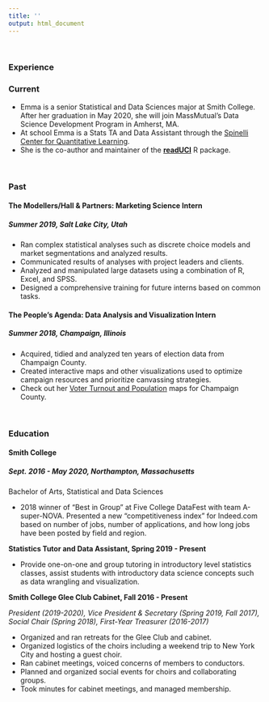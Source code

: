 ```yaml
---
title: ''
output: html_document
---
```

<br>

### Experience 

### Current

- Emma is a senior Statistical and Data Sciences major at Smith College. After her graduation in May 2020, she will join MassMutual's Data Science Development Program in Amherst, MA. 
- At school Emma is a Stats TA and Data Assistant through the [Spinelli Center for Quantitative Learning](https://www.smith.edu/qlc/index.html).
- She is the co-author and maintainer of the [**readUCI**](https://github.com/emmal73/readUCI) R package.

<br>

### Past

#### The Modellers/Hall & Partners: Marketing Science Intern
##### Summer 2019, Salt Lake City, Utah
- Ran complex statistical analyses such as discrete choice models and market segmentations and analyzed results.
- Communicated results of analyses with project leaders and clients.
- Analyzed and manipulated large datasets using a combination of R, Excel, and SPSS.
- Designed a comprehensive training for future interns based on common tasks. 
 

#### The People's Agenda: Data Analysis and Visualization Intern
##### Summer 2018, Champaign, Illinois
- Acquired, tidied and analyzed ten years of election data from Champaign County. 
- Created interactive maps and other visualizations used to optimize campaign resources and prioritize canvassing strategies. 
- Check out her [Voter Turnout and Population](https://emmaprojects.shinyapps.io/tpa_turnout/) maps for Champaign County.


<br>

### Education
#### Smith College
##### Sept. 2016 - May 2020, Northampton, Massachusetts
Bachelor of Arts, Statistical and Data Sciences

- 2018 winner of "Best in Group" at Five College DataFest with team A-super-NOVA. Presented a new "competitiveness index" for Indeed.com based on number of jobs, number of applications, and how long jobs have been posted by field and region.

**Statistics Tutor and Data Assistant, Spring 2019 - Present**

- Provide one-on-one and group tutoring in introductory level statistics classes, assist students with introductory data science concepts such as data wrangling and visualization. 

**Smith College Glee Club Cabinet, Fall 2016 - Present**

*President (2019-2020), Vice President & Secretary (Spring 2019, Fall 2017), Social Chair (Spring 2018), First-Year Treasurer (2016-2017)* 

- Organized and ran retreats for the Glee Club and cabinet. 
- Organized logistics of the choirs including a weekend trip to New York City and hosting a guest choir.
- Ran cabinet meetings, voiced concerns of members to conductors.
- Planned and organized social events for choirs and collaborating groups. 
- Took minutes for cabinet meetings, and managed membership. 
 
<br>

